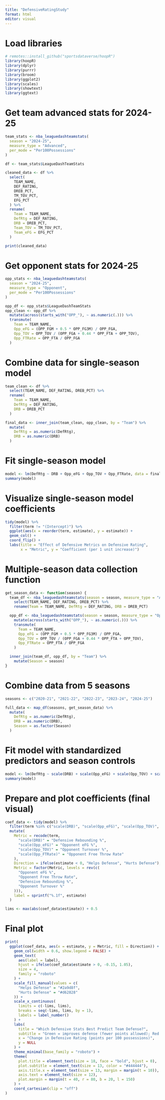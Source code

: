 ```yaml
---
title: "DefensiveRatingStudy"
format: html
editor: visual
---
```


# Load libraries

```r
# remotes::install_github("sportsdataverse/hoopR")
library(hoopR)
library(dplyr)
library(purrr)
library(broom)
library(ggplot2)
library(scales)
library(showtext)
library(ggtext)
```

# Get team advanced stats for 2024-25

```r
team_stats <- nba_leaguedashteamstats(
  season = "2024-25",
  measure_type = "Advanced",
  per_mode = "Per100Possessions"
)

df <- team_stats$LeagueDashTeamStats

cleaned_data <- df %>%
  select(
    TEAM_NAME,
    DEF_RATING,
    DREB_PCT,
    TM_TOV_PCT,
    EFG_PCT
  ) %>%
  rename(
    Team = TEAM_NAME,
    DefRtg = DEF_RATING,
    DRB = DREB_PCT,
    Team_TOV = TM_TOV_PCT,
    Team_eFG = EFG_PCT
  )

print(cleaned_data)
```

# Get opponent stats for 2024-25

```r
opp_stats <- nba_leaguedashteamstats(
  season = "2024-25",
  measure_type = "Opponent",
  per_mode = "Per100Possessions"
)

opp_df <- opp_stats$LeagueDashTeamStats
opp_clean <- opp_df %>%
  mutate(across(starts_with("OPP_"), ~ as.numeric(.))) %>% 
  transmute(
    Team = TEAM_NAME,
    Opp_eFG = (OPP_FGM + 0.5 * OPP_FG3M) / OPP_FGA,
    Opp_TOV = OPP_TOV / (OPP_FGA + 0.44 * OPP_FTA + OPP_TOV),
    Opp_FTRate = OPP_FTA / OPP_FGA
  )
```

# Combine data for single-season model

```r
team_clean <- df %>%
  select(TEAM_NAME, DEF_RATING, DREB_PCT) %>%
  rename(
    Team = TEAM_NAME,
    DefRtg = DEF_RATING,
    DRB = DREB_PCT
  )

final_data <- inner_join(team_clean, opp_clean, by = "Team") %>%
  mutate(
    DefRtg = as.numeric(DefRtg),
    DRB = as.numeric(DRB)
  )
```

# Fit single-season model

```r
model <- lm(DefRtg ~ DRB + Opp_eFG + Opp_TOV + Opp_FTRate, data = final_data)
summary(model)
```

# Visualize single-season model coefficients

```r
tidy(model) %>%
  filter(term != "(Intercept)") %>%
  ggplot(aes(x = reorder(term, estimate), y = estimate)) +
  geom_col() +
  coord_flip() +
  labs(title = "Effect of Defensive Metrics on Defensive Rating",
       x = "Metric", y = "Coefficient (per 1 unit increase)")
```

# Multiple-season data collection function

```r
get_season_data <- function(season) {
  team_df <- nba_leaguedashteamstats(season = season, measure_type = "Advanced", per_mode = "Per100Possessions")$LeagueDashTeamStats %>%
    select(TEAM_NAME, DEF_RATING, DREB_PCT) %>%
    rename(Team = TEAM_NAME, DefRtg = DEF_RATING, DRB = DREB_PCT)

  opp_df <- nba_leaguedashteamstats(season = season, measure_type = "Opponent", per_mode = "Per100Possessions")$LeagueDashTeamStats %>%
    mutate(across(starts_with("OPP_"), ~ as.numeric(.))) %>%
    transmute(
      Team = TEAM_NAME,
      Opp_eFG = (OPP_FGM + 0.5 * OPP_FG3M) / OPP_FGA,
      Opp_TOV = OPP_TOV / (OPP_FGA + 0.44 * OPP_FTA + OPP_TOV),
      Opp_FTRate = OPP_FTA / OPP_FGA
    )

  inner_join(team_df, opp_df, by = "Team") %>%
    mutate(Season = season)
}
```

# Combine data from 5 seasons

```r
seasons <- c("2020-21", "2021-22", "2022-23", "2023-24", "2024-25")

full_data <- map_df(seasons, get_season_data) %>%
  mutate(
    DefRtg = as.numeric(DefRtg),
    DRB = as.numeric(DRB),
    Season = as.factor(Season)
  )
```

# Fit model with standardized predictors and season controls

```r
model <- lm(DefRtg ~ scale(DRB) + scale(Opp_eFG) + scale(Opp_TOV) + scale(Opp_FTRate) + Season, data = full_data)
summary(model)
```

# Prepare and plot coefficients (final visual)

```r
coef_data <- tidy(model) %>%
  filter(term %in% c("scale(DRB)", "scale(Opp_eFG)", "scale(Opp_TOV)", "scale(Opp_FTRate)")) %>%
  mutate(
    Metric = recode(term,
      "scale(DRB)" = "Defensive Rebounding %",
      "scale(Opp_eFG)" = "Opponent eFG %",
      "scale(Opp_TOV)" = "Opponent Turnover %",
      "scale(Opp_FTRate)" = "Opponent Free Throw Rate"
    ),
    Direction = ifelse(estimate < 0, "Helps Defense", "Hurts Defense"),
    Metric = factor(Metric, levels = rev(c(
      "Opponent eFG %",
      "Opponent Free Throw Rate",
      "Defensive Rebounding %",
      "Opponent Turnover %"
    ))),
    label = sprintf("%.1f", estimate)
  )

lims <- max(abs(coef_data$estimate)) + 0.5
```

# Final plot

```r
print(
  ggplot(coef_data, aes(x = estimate, y = Metric, fill = Direction)) +
    geom_col(width = 0.6, show.legend = FALSE) +
    geom_text(
      aes(label = label),
      hjust = ifelse(coef_data$estimate > 0, -0.15, 1.05),
      size = 4,
      family = "roboto"
    ) +
    scale_fill_manual(values = c(
      "Helps Defense" = "#2a9d8f",
      "Hurts Defense" = "#d62828"
    )) +
    scale_x_continuous(
      limits = c(-lims, lims),
      breaks = seq(-lims, lims, by = 1),
      labels = label_number()
    ) +
    labs(
      title = "Which Defensive Stats Best Predict Team Defense?",
      subtitle = "Green = improves defense (fewer points allowed); Red = hurts defense",
      x = "Change in Defensive Rating (points per 100 possessions)",
      y = NULL
    ) +
    theme_minimal(base_family = "roboto") +
    theme(
      plot.title = element_text(size = 18, face = "bold", hjust = 0),
      plot.subtitle = element_text(size = 13, color = "#444444"),
      axis.title.x = element_text(size = 13, margin = margin(t = 10)),
      axis.text = element_text(size = 12),
      plot.margin = margin(t = 40, r = 80, b = 20, l = 150)
    ) +
    coord_cartesian(clip = "off")
)
```

